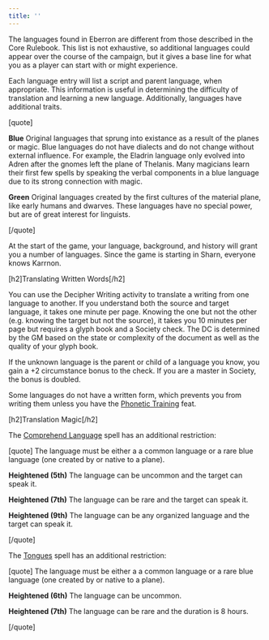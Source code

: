 ```yaml
---
title: ''
---
```


The languages found in Eberron are different from those described in the Core Rulebook. This list is not exhaustive, so additional languages could appear over the course of the campaign, but it gives a base line for what you as a player can start with or might experience.

Each language entry will list a script and parent language, when appropriate. This information is useful in determining the difficulty of translation and learning a new language. Additionally, languages have additional traits.

[quote]

**Blue** Original languages that sprung into existance as a result of the planes or magic. Blue languages do not have dialects and do not change without external influence. For example, the Eladrin language only evolved into Adren after the gnomes left the plane of Thelanis. Many magicians learn their first few spells by speaking the verbal components in a blue language due to its strong connection with magic.

**Green** Original languages created by the first cultures of the material plane, like early humans and dwarves. These languages have no special power, but are of great interest for linguists.

[/quote]

At the start of the game, your language, background, and history will grant you a number of languages. Since the game is starting in Sharn, everyone knows Karrnon.

[h2]Translating Written Words[/h2]

You can use the Decipher Writing activity to translate a writing from one language to another. If you understand both the source and target language, it takes one minute per page. Knowing the one but not the other (e.g. knowing the target but not the source), it takes you 10 minutes per page but requires a glyph book and a Society check. The DC is determined by the GM based on the state or complexity of the document as well as the quality of your glyph book.

If the unknown language is the parent or child of a language you know, you gain a +2 circumstance bonus to the check. If you are a master in Society, the bonus is doubled.

Some languages do not have a written form, which prevents you from writing them unless you have the [Phonetic Training](https://2e.aonprd.com/Feats.aspx?ID=1995) feat.

[h2]Translation Magic[/h2]

The [Comprehend Language](https://2e.aonprd.com/Spells.aspx?ID=46) spell has an additional restriction:

[quote]
The language must be either a a common language or a rare blue language (one created by or native to a plane).

**Heightened (5th)** The language can be uncommon and the target can speak it.

**Heightened (7th)** The language can be rare and the target can speak it.

**Heightened (9th)** The language can be any organized language and the target can speak it.

[/quote]

The [Tongues](https://2e.aonprd.com/Spells.aspx?ID=340) spell has an additional restriction:

[quote]
The language must be either a a common language or a rare blue language (one created by or native to a plane).

**Heightened (6th)** The language can be uncommon.

**Heightened (7th)** The language can be rare and the duration is 8 hours.

[/quote]
